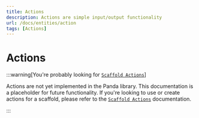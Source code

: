 ```yaml
---
title: Actions
description: Actions are simple input/output functionality
url: /docs/entities/action
tags: [Actions] 
---
```

# Actions

:::warning[You're probably looking for [`Scaffold Actions`](/docs/entities/scaffold/actions)]

Actions are not yet implemented in the Panda library. This documentation is a placeholder for future functionality. If you're looking to use or create actions for a scaffold, please refer to the [`Scaffold Actions`](/docs/entities/scaffold/actions) documentation.

:::